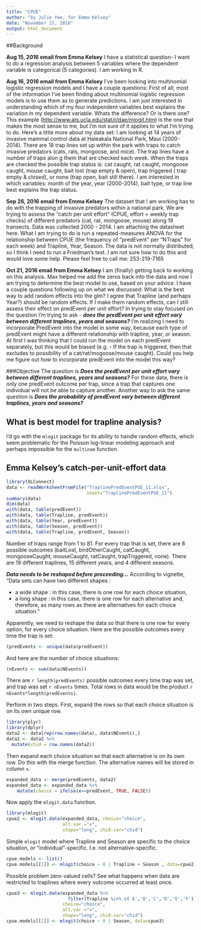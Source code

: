 ```yaml
---
title: "CPUE"
author: "by Julie Yee, for Emma Kelsey"
date: "November 21, 2016"
output: html_document
---
```


##Background

**Aug 15, 2016 email from Emma Kelsey**
I have a statistical question- I want to do a regression analysis between 5 variables where the dependent variable is categorical (5 categories).  I am working in R.  

**Aug 16, 2016 email from Emma Kelsey**
I've been looking into multinomial logistic regression models and I have a couple questions:
First of all, most of the information I've been finding about multinomial logistic regression models is to use them as to generate predictions.  I am just interested in understanding which of my four independent variables best explains the variation in my dependent variable.  Whats the difference?  Or is there one?
This example (<http://www.ats.ucla.edu/stat/r/dae/mlogit.htm>) is the one that makes the most sense to me, but I'm not sure of it applies to what I'm trying to do.
Here's a little more about my data set:
I am looking at 14 years of invasive mammal control data at Haleakala National Park, Maui (2000-2014).  There are 18 trap lines set up within the park with traps to catch invasive predators (cats, rats, mongoose, and mice).  The trap lines have a number of traps alon g them that are checked each week.  When the traps are checked the possible trap status is: cat caught, rat caught, mongoose caught, mouse caught, bait lost (trap empty & open), trap triggered ( trap empty & closed), or none (trap open, bait still there).  I am interested in which variables: month of the year, year (2000-2014), bait type, or trap line best explains the trap status.  

**Sep 26, 2016 email from Emma Kelsey**
The dataset that I am working has to do with the trapping of invasive predators within a national park.  We are trying to assess the "catch per unit effort" (CPUE, effort = weekly trap checks) of different predators (cat, rat, mongoose, mouse) along 19 transects.  Data was collected 2000 - 2014.
I am attaching the datasheet here. 
What I am trying to do is run a repeated-measures ANOVA for the relationship between CPUE (the frequency of "predEvent" per "NTraps" for each week) and Trapline, Year, Season. The data is not normally distributed, so I think I need to run a Friedman's test.  I am not sure how to do this and would love some help.  Please feel free to call me: 253-219-7165

**Oct 21, 2016 email from Emma Kelsey**
I am (finally) getting back to working on this analysis.  Max helped me add the zeros back into the data and now I am trying to determine the best model to use, based  on your advice.
I have a couple questions following up on what we discussed:
What is the best way to add random effects into the glm?  I agree that Trapline (and perhaps Year?) should be random effects.  If I make them random effects, can I still assess their effect on predEvent per unit effort?
In trying to stay focused on the question I'm trying to ask - ***does the predEvent per unit effort vary between different traplines, years and seasons?***
I'm realizing I need to incorporate PredEvent into the model in some way, because each type of predEvent might have a different relationship with trapline, year, or season.  At first I was thinking that I could run the model on each predEvent separately, but this would be biased (e.g. - If the trap is triggered, then that excludes to possibility of a cat/rat/mogoose/mouse caught).  Could you help me figure out how to incorporate predEvent into the model this way? 

###Objective
The question is ***Does the predEvent per unit effort vary between different traplines, years and seasons?***  For these data, there is only one predEvent outcome per trap, since a trap that captures one individual will not be able to capture another.  Another way to ask the same question is ***Does the probability of predEvent vary between different traplines, years and seasons?***

## What is best model for trapline analysis?
I'd go with the `mlogit` package for its ability to handle random effects, which seem problematic for the Poisson log-linear modeling approach and perhaps impossible for the `multinom` function.  

## Emma Kelsey's catch-per-unit-effort data
```r
library(XLConnect)
data <- readWorksheetFromFile("TraplinePredEventPUE_11.xlsx",
                              sheet="TraplinePredEventPUE_11")
summary(data)
dim(data)
with(data, table(predEvent))
with(data, table(Trapline, predEvent))
with(data, table(Year, predEvent))
with(data, table(Season, predEvent))
with(data, table(Trapline, predEvent, Season))
```
Number of traps range from 1 to 81.  For every trap that is set, there are 8 possible outcomes (baitLost, birdOtherCaught, catCaught, mongooseCaught, mouseCaught, ratCaught, trapTriggered, none).  There are 19 different traplines, 15 different years, and 4 different seasons.  

***Data needs to be reshaped before proceeding...***
According to vignette, "Data sets can have two different shapes : 

+ a wide shape : in this case, there is one row for each choice situation,
+ a long shape : in this case, there is one row for each alternative and, therefore, as many rows as there are alternatives for each choice situation."

Apparently, we need to reshape the data so that there is one row for every option, for every choice situation.  Here are the possible outcomes every time the trap is set:
```r
(predEvents <- unique(data$predEvent))
```

And here are the number of choice situations:
```r
(nEvents <- sum(data$NEvents))
```

There are `r length(predEvents)` possible outcomes every time trap was set, and trap was set `r nEvents` times.  Total rows in data would be the product `r nEvents*length(predEvents)`.  

Perform in two steps.  First, expand the rows so that each choice situation is on its own unique row.  
```r
library(plyr)
library(dplyr)
data2 <- data[rep(row.names(data), data$NEvents),]
data2 <- data2 %>%
  mutate(chid = row.names(data2))
```

Then expand each choice situation so that each alternative is on its own row.  Do this with the merge function.  The alternative names will be stored in column `x`.
```r
expanded_data <- merge(predEvents, data2)
expanded_data <- expanded_data %>% 
    mutate(choice = ifelse(x==predEvent, TRUE, FALSE)) 
```

Now apply the `mlogit.data` function.  
```r
library(mlogit)
cpue2 <- mlogit.data(expanded_data, choice="choice",
                     alt.var ="x", 
                     shape="long", chid.var="chid")
```

Simple `mlogit` model where Trapline and Season are specific to the choice situation, or "individual"-specific.  I.e. not alternative-specific.      
```r
cpue.models <- list()
cpue.models[[1]] <- mlogit(choice ~ 0 | Trapline + Season , data=cpue2)
```

Possible problem zero-valued cells?  See what happens when data are restricted to traplines where every outcome occurred at least once.  
```r
cpue3 <- mlogit.data(expanded_data %>% 
                       filter(Trapline %in% c('A','B','C','D','E','F')), 
                     choice="choice",
                     alt.var ="x", 
                     shape="long", chid.var="chid")
cpue.models[[2]] <- mlogit(choice ~ 0 | Season, data=cpue3)
```

